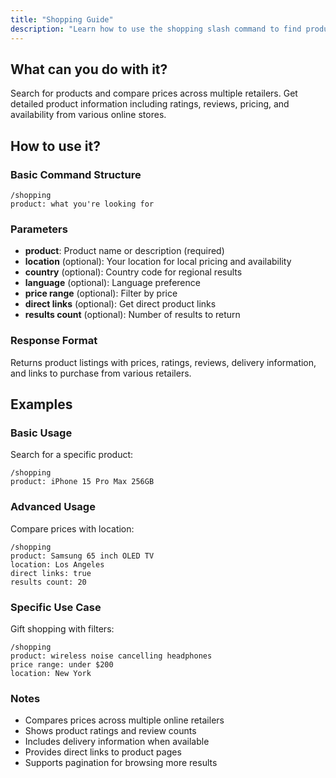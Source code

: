 ```yaml
---
title: "Shopping Guide"
description: "Learn how to use the shopping slash command to find products and compare prices"
---
```


## What can you do with it?

Search for products and compare prices across multiple retailers. Get detailed product information including ratings, reviews, pricing, and availability from various online stores.

## How to use it?

### Basic Command Structure
```
/shopping
product: what you're looking for
```

### Parameters
- **product**: Product name or description (required)
- **location** (optional): Your location for local pricing and availability
- **country** (optional): Country code for regional results
- **language** (optional): Language preference
- **price range** (optional): Filter by price
- **direct links** (optional): Get direct product links
- **results count** (optional): Number of results to return

### Response Format
Returns product listings with prices, ratings, reviews, delivery information, and links to purchase from various retailers.

## Examples

### Basic Usage
Search for a specific product:
```
/shopping
product: iPhone 15 Pro Max 256GB
```

### Advanced Usage
Compare prices with location:
```
/shopping
product: Samsung 65 inch OLED TV
location: Los Angeles
direct links: true
results count: 20
```

### Specific Use Case
Gift shopping with filters:
```
/shopping
product: wireless noise cancelling headphones
price range: under $200
location: New York
```

### Notes
- Compares prices across multiple online retailers
- Shows product ratings and review counts
- Includes delivery information when available
- Provides direct links to product pages
- Supports pagination for browsing more results